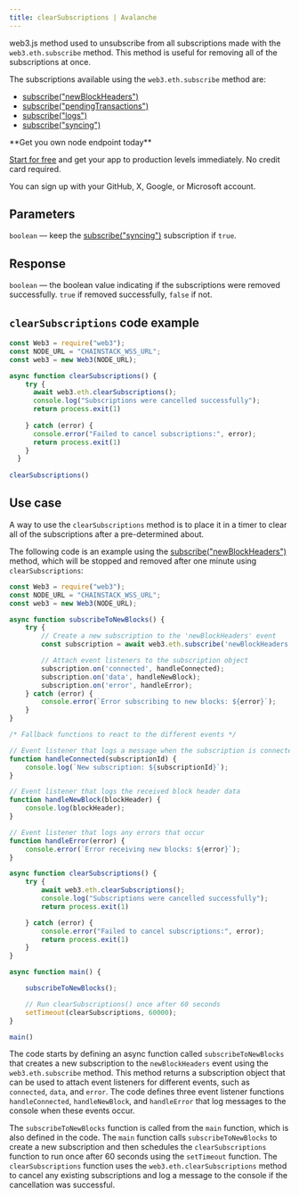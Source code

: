 ---
title: clearSubscriptions | Avalanche
---

web3.js method used to unsubscribe from all subscriptions made with the `web3.eth.subscribe` method. This method is useful for removing all of the subscriptions at once.

The subscriptions available using the `web3.eth.subscribe` method are:

* [subscribe("newBlockHeaders")](/api-reference/avalanche-subscribenewblockheaders)
* [subscribe("pendingTransactions")](/api-reference/avalanche-subscribependingtransactions)
* [subscribe("logs")](/api-reference/avalanche-subscribelogs)
* [subscribe("syncing")](/api-reference/avalanche-subscribesyncing)

<Check>
**Get you own node endpoint today**

[Start for free](https://console.chainstack.com/) and get your app to production levels immediately. No credit card required.

You can sign up with your GitHub, X, Google, or Microsoft account.
</Check>


## Parameters

`boolean` — keep the [subscribe("syncing")](/api-reference/avalanche-subscribesyncing) subscription if `true`.

## Response

`boolean` — the boolean value indicating if the subscriptions were removed successfully. `true` if removed successfully, `false` if not.

## `clearSubscriptions` code example

```javascript index.js
const Web3 = require("web3");
const NODE_URL = "CHAINSTACK_WSS_URL";
const web3 = new Web3(NODE_URL);

async function clearSubscriptions() {
    try {
      await web3.eth.clearSubscriptions();
      console.log("Subscriptions were cancelled successfully");
      return process.exit(1)
      
    } catch (error) {
      console.error("Failed to cancel subscriptions:", error);
      return process.exit(1)
    }
  }
  
clearSubscriptions()
```


## Use case

A way to use the `clearSubscriptions` method is to place it in a timer to clear all of the subscriptions after a pre-determined about.

The following code is an example using the [subscribe("newBlockHeaders")](/api-reference/avalanche-subscribenewblockheaders) method, which will be stopped and removed after one minute using `clearSubscriptions`:

```javascript index.js
const Web3 = require("web3");
const NODE_URL = "CHAINSTACK_WSS_URL";
const web3 = new Web3(NODE_URL);

async function subscribeToNewBlocks() {
    try {
        // Create a new subscription to the 'newBlockHeaders' event
        const subscription = await web3.eth.subscribe('newBlockHeaders');

        // Attach event listeners to the subscription object
        subscription.on('connected', handleConnected);
        subscription.on('data', handleNewBlock);
        subscription.on('error', handleError);
    } catch (error) {
        console.error(`Error subscribing to new blocks: ${error}`);
    }
}

/* Fallback functions to react to the different events */

// Event listener that logs a message when the subscription is connected
function handleConnected(subscriptionId) {
    console.log(`New subscription: ${subscriptionId}`);
}

// Event listener that logs the received block header data
function handleNewBlock(blockHeader) {
    console.log(blockHeader);
}

// Event listener that logs any errors that occur
function handleError(error) {
    console.error(`Error receiving new blocks: ${error}`);
}

async function clearSubscriptions() {
    try {
        await web3.eth.clearSubscriptions();
        console.log("Subscriptions were cancelled successfully");
        return process.exit(1)

    } catch (error) {
        console.error("Failed to cancel subscriptions:", error);
        return process.exit(1)
    }
}

async function main() {

    subscribeToNewBlocks();

    // Run clearSubscriptions() once after 60 seconds
    setTimeout(clearSubscriptions, 60000);
}

main()
```


The code starts by defining an async function called `subscribeToNewBlocks` that creates a new subscription to the `newBlockHeaders` event using the `web3.eth.subscribe` method. This method returns a subscription object that can be used to attach event listeners for different events, such as `connected`, `data`, and `error`. The code defines three event listener functions `handleConnected`, `handleNewBlock`, and `handleError` that log messages to the console when these events occur.

The `subscribeToNewBlocks` function is called from the `main` function, which is also defined in the code. The `main` function calls `subscribeToNewBlocks` to create a new subscription and then schedules the `clearSubscriptions` function to run once after 60 seconds using the `setTimeout` function. The `clearSubscriptions` function uses the `web3.eth.clearSubscriptions` method to cancel any existing subscriptions and log a message to the console if the cancellation was successful.